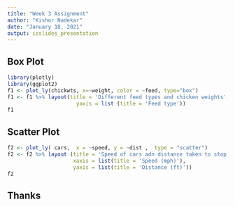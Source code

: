 ---
title: "Week 3 Assignment"
author: "Kishor Nadekar"
date: "January 18, 2021"
output: ioslides_presentation
---

## Box Plot 

```{r, eval=TRUE,echo=FALSE, message=FALSE}
library(plotly)
library(ggplot2)
f1 <- plot_ly(chickwts, x=~weight, color = ~feed, type="box")
f1 <- f1 %>% layout(title = 'Different feed types and chicken weights',
                      yaxis = list (title = 'Feed type'))
f1

```

## Scatter Plot 

```{r, eval=TRUE,echo=FALSE, message=FALSE}
f2 <- plot_ly( cars,  x = ~speed, y = ~dist ,  type = "scatter")
f2 <- f2 %>% layout (title = 'Speed of cars adn distance taken to stop',
                     xaxis = list(title = 'Speed (mph)'),
                     yaxis = list(title = 'Distance (ft)'))
f2

```

## Thanks





